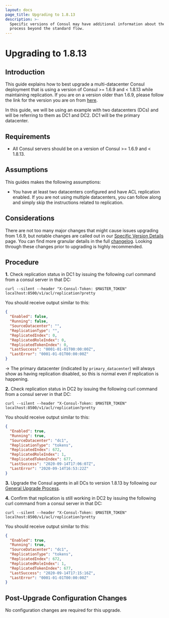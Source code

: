 ```yaml
---
layout: docs
page_title: Upgrading to 1.8.13
description: >-
  Specific versions of Consul may have additional information about the upgrade
  process beyond the standard flow.
---
```


# Upgrading to 1.8.13

## Introduction

This guide explains how to best upgrade a multi-datacenter Consul deployment that is using
a version of Consul >= 1.6.9 and < 1.8.13 while maintaining replication. If you are on a version
older than 1.6.9, please follow the link for the version you are on from [here](/docs/upgrading/instructions).

In this guide, we will be using an example with two datacenters (DCs) and will be
referring to them as DC1 and DC2. DC1 will be the primary datacenter.

## Requirements

- All Consul servers should be on a version of Consul >= 1.6.9 and < 1.8.13.

## Assumptions

This guides makes the following assumptions:

- You have at least two datacenters configured and have ACL replication enabled. If you are
  not using multiple datacenters, you can follow along and simply skip the instructions related
  to replication.

## Considerations

There are not too many major changes that might cause issues upgrading from 1.6.9, but notable changes
are called out in our [Specific Version Details](/docs/upgrading/upgrade-specific#consul-1-8-0)
page. You can find more granular details in the full [changelog](https://github.com/hashicorp/consul/blob/main/CHANGELOG.md#183-august-12-2020).
Looking through these changes prior to upgrading is highly recommended.

## Procedure

**1.** Check replication status in DC1 by issuing the following curl command from a
consul server in that DC:

```shell
curl --silent --header "X-Consul-Token: $MASTER_TOKEN" localhost:8500/v1/acl/replication?pretty
```

You should receive output similar to this:

```json
{
  "Enabled": false,
  "Running": false,
  "SourceDatacenter": "",
  "ReplicationType": "",
  "ReplicatedIndex": 0,
  "ReplicatedRoleIndex": 0,
  "ReplicatedTokenIndex": 0,
  "LastSuccess": "0001-01-01T00:00:00Z",
  "LastError": "0001-01-01T00:00:00Z"
}
```

-> The primary datacenter (indicated by `primary_datacenter`) will always show as having replication
disabled, so this is normal even if replication is happening.

**2.** Check replication status in DC2 by issuing the following curl command from a
consul server in that DC:

```shell
curl --silent --header "X-Consul-Token: $MASTER_TOKEN" localhost:8500/v1/acl/replication?pretty
```

You should receive output similar to this:

```json
{
  "Enabled": true,
  "Running": true,
  "SourceDatacenter": "dc1",
  "ReplicationType": "tokens",
  "ReplicatedIndex": 672,
  "ReplicatedRoleIndex": 1,
  "ReplicatedTokenIndex": 677,
  "LastSuccess": "2020-09-14T17:06:07Z",
  "LastError": "2020-09-14T16:53:22Z"
}
```

**3.** Upgrade the Consul agents in all DCs to version 1.8.13 by following our [General Upgrade Process](/docs/upgrading/instructions/general-process).

**4.** Confirm that replication is still working in DC2 by issuing the following curl command from a
consul server in that DC:

```shell
curl --silent --header "X-Consul-Token: $MASTER_TOKEN" localhost:8500/v1/acl/replication?pretty
```

You should receive output similar to this:

```json
{
  "Enabled": true,
  "Running": true,
  "SourceDatacenter": "dc1",
  "ReplicationType": "tokens",
  "ReplicatedIndex": 672,
  "ReplicatedRoleIndex": 1,
  "ReplicatedTokenIndex": 677,
  "LastSuccess": "2020-09-14T17:15:16Z",
  "LastError": "0001-01-01T00:00:00Z"
}
```

## Post-Upgrade Configuration Changes

No configuration changes are required for this upgrade.
